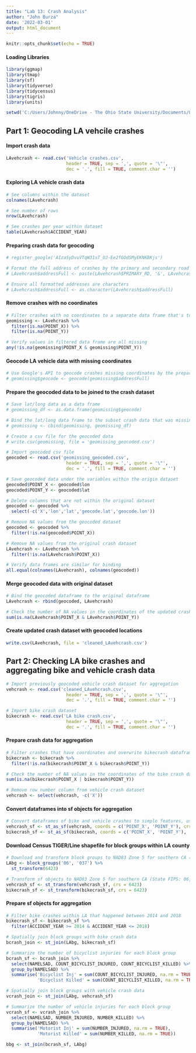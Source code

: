 ---
title: "Lab 13: Crash Analysis"
author: "John Burza"
date: '2022-03-01'
output: html_document
---

```{r setup, include=FALSE}
knitr::opts_chunk$set(echo = TRUE)
```

#### Loading Libraries
```{r message = F, warning = F, results = 'hide'}
library(ggmap)
library(tmap)
library(sf)
library(tidyverse)
library(tidycensus)
library(tigris)
library(units)

setwd('C:/Users/Johnny/OneDrive - The Ohio State University/Documents/OSU/22SP/GEOG5229/Labs/lab13')
```

## Part 1: Geocoding LA vehcile crashes

#### Import crash data
```{r}
LAvehcrash <- read.csv('Vehicle crashes.csv', 
                       header = TRUE, sep = ',', quote = '\"',
                       dec = '.', fill = TRUE, comment.char = '')
```

#### Exploring LA vehicle crash data
```{r}
# See columns within the dataset
colnames(LAvehcrash)

# See number of rows
nrow(LAvehcrash)

# See crashes per year within dataset
table(LAvehcrash$ACCIDENT_YEAR)
```


#### Preparing crash data for geocoding 
```{r message = F, error = F, warning = F, results = 'hide'}
# register_google('AIzaSyDvuVTqW31sT_UJ-Ee2fGOdSMyEKNKBKjs')

# Format the full address of crashes by the primary and secondary road
# LAvehcrash$addressFull <- paste(LAvehcrash$PRIMARY_RD, '&', LAvehcrash$SECONDARY_RD, 'Los Angeles, CA')

# Ensure all formatted addresses are characters
# LAvehcrash$addressFull <- as.character(LAvehcrash$addressFull)
```


#### Remove crashes with no coordinates
```{r}
# Filter crashes with no coordinates to a separate data frame that's to be geocoded
geomissing <- LAvehcrash %>%
  filter(is.na(POINT_X)) %>%
  filter(is.na(POINT_Y))

# Verify values in filtered data frame are all missing
any(!is.na(geomissing$POINT_X & geomissing$POINT_Y))
```

#### Geocode LA vehicle data with missing coordinates
```{r message = F, error = F, warning = F, results = 'hide'}
# Use Google's API to geocode crashes missing coordinates by the prepared addresses from above
# geomissing$geocode <- geocode(geomissing$addressFull)
```
#### Prepare the geocoded data to be joined to the crash dataset
```{r}
# Save lat/long data as a data frame
# geomissing_df <- as.data.frame(geomissing$geocode)

# Bind the lat/long data frame to the subset crash data that was missing geometry
# geomissing <- cbind(geomissing, geomissing_df)

# Create a csv file for the geocoded data
# write.csv(geomissing, file = 'geomissing_geocoded.csv')

# Import geocoded csv file
geocoded <- read.csv('geomissing_geocoded.csv',
                       header = TRUE, sep = ',', quote = '\"',
                       dec = '.', fill = TRUE, comment.char = '')

# Save geocoded data under the variables within the origin dataset
geocoded$POINT_X <- geocoded$lon
geocoded$POINT_Y <- geocoded$lat

# Delete columns that are not within the original dataset
geocoded <- geocoded %>%
  select(-c('X','lon','lat','geocode.lat','geocode.lon'))

# Remove NA values from the geocoded dataset
geocoded <- geocoded %>%
  filter(!is.na(geocoded$POINT_X))

# Remove NA values from the original crash dataset
LAvehcrash <- LAvehcrash %>%
  filter(!is.na(LAvehcrash$POINT_X))

# Verify data frames are similar for binding
all.equal(colnames(LAvehcrash), colnames(geocoded))
```

#### Merge geocoded data with original dataset
```{r}
# Bind the geocoded dataframe to the original dataframe
LAvehcrash <- rbind(geocoded, LAvehcrash)

# Check the number of NA values in the coordinates of the updated crash dataset
sum(is.na(LAvehcrash$POINT_X & LAvehcrash$POINT_Y))
```

#### Create updated crash dataset with geocoded locations
```{r}
write.csv(LAvehcrash, file = 'cleaned_LAvehcrash.csv')
```

## Part 2: Checking LA bike crashes and aggregating bike and vehicle crash data
```{r}
# Import previously geocoded vehicle crash dataset for aggregation
vehcrash <- read.csv('cleaned_LAvehcrash.csv',
                       header = TRUE, sep = ',', quote = '\"',
                       dec = '.', fill = TRUE, comment.char = '')

# Import bike crash dataset
bikecrash <- read.csv('LA bike crash.csv',
                       header = TRUE, sep = ',', quote = '\"',
                       dec = '.', fill = TRUE, comment.char = '')
```

#### Prepare crash data for aggregation
```{r}
# Filter crashes that have coordinates and overwrite bikecrash dataframe
bikecrash <- bikecrash %>%
  filter(!is.na(bikecrash$POINT_X & bikecrash$POINT_Y))

# Check the number of NA values in the coordinates of the bike crash dataset
sum(is.na(bikecrash$POINT_X | bikecrash$POINT_Y))

# Remove row number column from vehicle crash dataset
vehcrash <- select(vehcrash, -c('X'))
```

#### Convert dataframes into sf objects for aggregation
```{r message=F, error=F, results='hide'}
# Convert dataframes of bike and vehicle crashes to simple features, use WGS84 (4326) as coordinate reference
vehcrash_sf <- st_as_sf(vehcrash, coords = c('POINT_X', 'POINT_Y'), crs = 4326)
bikecrash_sf <- st_as_sf(bikecrash, coords = c('POINT_X', 'POINT_Y'),  crs = 4326)
```

#### Download Census TIGER/Line shapefile for block groups within LA county
```{r message=F, error=F, results='hide'}
# Download and transform block groups to NAD83 Zone 5 for southern CA (State FIPS: 06, LA County FIPS: 037)
LAbg <- block_groups('06', '037') %>%
  st_transform(6423)

# Transform sf objects to NAD83 Zone 5 for southern CA (State FIPS: 06, LA County FIPS: 037)
vehcrash_sf <- st_transform(vehcrash_sf, crs = 6423)
bikecrash_sf <- st_transform(bikecrash_sf, crs = 6423)
```

#### Prepare sf objects for aggregation
```{r}
# Filter bike crashes within LA that happened between 2014 and 2018
bikecrash_sf <- bikecrash_sf %>%
  filter(ACCIDENT_YEAR >= 2014 & ACCIDENT_YEAR <= 2018)

# Spatially join block groups with bike crash data
bcrash_join <- st_join(LAbg, bikecrash_sf)

# Summarize the number of bicyclist injuries for each block group
bcrash_sf <- bcrash_join %>%
  select(NAMELSAD, COUNT_BICYCLIST_INJURED, COUNT_BICYCLIST_KILLED) %>%
  group_by(NAMELSAD) %>%
  summarise('Bicyclist Inj' = sum(COUNT_BICYCLIST_INJURED, na.rm = TRUE),
            'Bicyclist Killed' = sum(COUNT_BICYCLIST_KILLED, na.rm = TRUE))

# Spatially join block groups with vehicle crash data
vcrash_join <- st_join(LAbg, vehcrash_sf)

# Summarize the number of vehicle injuries for each block group
vcrash_sf <- vcrash_join %>%
  select(NAMELSAD, NUMBER_INJURED, NUMBER_KILLED) %>%
  group_by(NAMELSAD) %>%
  summarise('Motorist Inj' = sum(NUMBER_INJURED, na.rm = TRUE),
            'Motorist Killed' = sum(NUMBER_KILLED, na.rm = TRUE))

```

```{r}
bbg <- st_join(bcrash_sf, LAbg)
```

